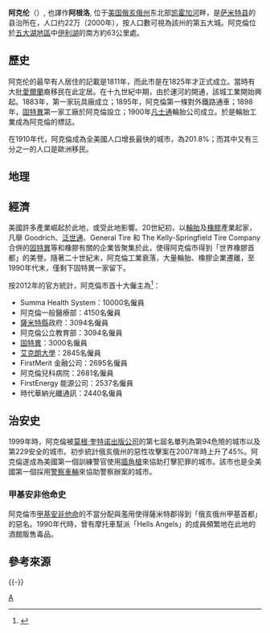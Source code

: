 {{Expand language|1=en|time=2021-03-08T04:57:04+00:00}}
{{noteTA
|G1=USState
|1=zh-cn:阿克伦; zh-tw:阿克倫; zh-hk:阿克隆;
|2=zh-cn:固特异; zh-tw:固特異; zh-hk:好時年; 
|3=zh-cn:凡士通; zh-tw:泛世通; zh-hk:凡世通;
|4=zh-cn:莫根; zh-tw:摩根; zh-hk:摩根;
}}
{{Infobox settlement
|name        = 阿克隆
|native_name = Akron, Ohio
|official_name            = City of Akron
|settlement_type          = [[城市|城市]]
|nickname                 = 
|image_skyline            = DowntownAkronOhio.jpg
|imagesize                = 
|image_caption            = 
|image_seal               = 
|image_flag               = 
|pushpin_map              = USA Ohio
|pushpin_label_position   = right
|pushpin_mapsize          = 250
|pushpin_map_caption      = 阿克倫在俄亥俄州的位置
|coordinates_region       = US-OH
|subdivision_type         = 國家
|subdivision_type1        = 州
|subdivision_type2        = 縣
|subdivision_name         = [[美國|美國]]
|subdivision_name1        = [[俄亥俄州|俄亥俄州]]
|subdivision_name2        = [[萨米特县_(俄亥俄州)|萨米特县]]
|established_title        = 成立
|established_date         = 1825年
|government_type          = 
|leader_title             = 市長
|leader_name              = Dan Horrigan（[[民主黨_(美國)|D]]）

|area_land_km2            = 160.66
|area_water_km2           = 0.88
|area_footnotes           = 
|area_total_km2           = 161.54
|area_total_sq_mi         = 62.37
|area_land_sq_mi          = 62.03
|area_water_sq_mi         = 0.34
|area_water_percent       = 0.55
|elevation_m              = 306
|elevation_ft             = 1004
|latd= 41 |latm= 4 |lats= 23 |latNS=N
|longd= 81 |longm= 31 |longs= 4 |longEW=W
|coordinates_display      = inline,title
<!-- Population -->
|population_as_of         = [[2010年美國人口普查|2010年普查]]
|population_est           = 198100
|pop_est_as_of            = 2013年
|pop_est_footnotes        = <ref name="2013 Pop Estimate">{{cite web|title=Population Estimates|url=http://www.census.gov/popest/data/cities/totals/2013/SUB-EST2013-3.html|publisher=[[United_States_Census_Bureau|United States Census Bureau]]|accessdate=December 2, 2014|archive-url=https://web.archive.org/web/20140522161634/http://www.census.gov/popest/data/cities/totals/2013/SUB-EST2013-3.html|archive-date=2014-05-22|dead-url=yes}}</ref>
|population_footnotes     = <ref name="FactFinder">{{cite web|title=American FactFinder|url=http://factfinder2.census.gov/faces/nav/jsf/pages/index.xhtml|publisher=United States Census Bureau|accessdate=2013-01-06|archive-date=2012-02-17|archive-url=https://www.webcitation.org/65WtHj6J5?url=http://factfinder2.census.gov/faces/nav/jsf/pages/index.xhtml|dead-url=no}}</ref>
|population_total         = 199110
|population_rank          = 全國[[按人口排列的美國城市列表|第116位]]
|population_density_km2   = 1239.3
|population_density_sq_mi = 3209.9
|population_urban         = 569,499（全國第71位）
|population_metro         = 705,686（全國第77位）
|postal_code_type         = ZIP code
|postal_code              = 44301-44321, 44325, 44326, 44328, 44333, 44334, 44372, 44396, 44398
|area_code                = [[Area_codes_234_and_330|330, 234]]
|timezone                 = [[北美东部时区|EST]]
|utc_offset               = -5
|timezone_DST             = [[Eastern_Daylight_Time|EDT]]
|utc_offset_DST           = -4

|blank_name               = [[聯邦資料處理標準|FIPS code]]
|blank_info               = 39-01000
|blank1_name              = [[地名信息系统|GNIS]] feature ID
|blank1_info              = 1064305<ref name="GR3">{{cite web|url=http://geonames.usgs.gov|accessdate=January 31, 2008|title=US Board on Geographic Names|publisher=[[United_States_Geological_Survey|United States Geological Survey]]|date=October 25, 2007|archive-date=2012-02-26|archive-url=https://www.webcitation.org/65jET5cdV?url=http://geonames.usgs.gov/|dead-url=no}}</ref>
|website                  = {{URL|ci.akron.oh.us}}
|footnotes                = 
}}
'''阿克伦'''（{{lang-en|Akron}}）, 也譯作'''阿根洛''', 位于[[美国|美国]][[俄亥俄州|俄亥俄州]]东北部[[凯霍加河|凯霍加河]]畔，是[[萨米特县_(俄亥俄州)|萨米特县]]的县治所在，人口约22万（2000年），按人口數可視為該州的第五大城。阿克倫位於[[五大湖地區|五大湖地區]]中[[伊利湖|伊利湖]]的南方約63公里處。

==歷史==
阿克伦的最早有人居住的記載是1811年，而此市是在1825年才正式成立。當時有大批[[愛爾蘭|愛爾蘭]]裔移民在此定居。在十九世紀中期，由於運河的開通，該城工業開始興起。1883年，第一家玩具廠成立；1895年，阿克倫第一條對外鐵路通車；1898年，[[固特異|固特異]]第一家工廠於阿克倫設立；1900年[[凡士通|凡士通]]輪胎公司成立。於是輪胎工業成為阿克倫的標誌。

在1910年代，阿克倫成為全美國人口增長最快的城市，為201.8%；而其中又有三分之一的人口是歐洲移民。

==地理==
{{Weather box |width=auto
|location = 俄亥俄州阿克伦（{{link-en|阿克伦–坎顿机场|Akron–Canton Airport }}），1991−2020年正常值，1887年至今极端数据
|metric first = Y
|single line = Y
|collapsed = Y
| Jan high F = 35.5
| Feb high F = 38.6
| Mar high F = 48.4
| Apr high F = 61.8
| May high F = 72.3
| Jun high F = 80.4
| Jul high F = 84.3
| Aug high F = 82.7
| Sep high F = 75.9
| Oct high F = 63.4
| Nov high F = 50.7
| Dec high F = 39.9
| Jan low F = 20.3
| Feb low F = 21.9
| Mar low F = 29.4
| Apr low F = 39.8
| May low F = 50.4
| Jun low F = 59.4
| Jul low F = 63.4
| Aug low F = 61.9
| Sep low F = 54.9
| Oct low F = 44.0
| Nov low F = 34.2
| Dec low F = 26.1
<!--
“1. Location »”里选本站
“2. Product »”里选“Monthly summarized data”
“3. Options »”第一选项“Year range：”里填1991-2020，再选“Max temp”或者“Min temp”的默认后，再将结果贴入表格
-->
| Jan avg record high F = 58.2
| Feb avg record high F = 60.0
| Mar avg record high F = 70.7
| Apr avg record high F = 79.8
| May avg record high F = 85.8
| Jun avg record high F = 90.5
| Jul avg record high F = 91.6
| Aug avg record high F = 90.4
| Sep avg record high F = 87.7
| Oct avg record high F = 79.1
| Nov avg record high F = 68.1
| Dec avg record high F = 59.4
|year avg record high F = 92.7
| Jan avg record low F = −1.1
| Feb avg record low F = 3.0
| Mar avg record low F = 10.9
| Apr avg record low F = 24.2
| May avg record low F = 35.4
| Jun avg record low F = 44.4
| Jul avg record low F = 52.1
| Aug avg record low F = 50.6
| Sep avg record low F = 40.9
| Oct avg record low F = 30.4
| Nov avg record low F = 18.7
| Dec avg record low F = 8.5
|year avg record low F = −3.4
| Jan record high F = 73
| Feb record high F = 76
| Mar record high F = 83
| Apr record high F = 89
| May record high F = 94
| Jun record high F =100
| Jul record high F =102
| Aug record high F =104
| Sep record high F = 99
| Oct record high F = 91
| Nov record high F = 80
| Dec record high F = 76

| Jan record low F = −25
| Feb record low F = −20
| Mar record low F = −6
| Apr record low F = 10
| May record low F = 24
| Jun record low F = 32
| Jul record low F = 41
| Aug record low F = 39
| Sep record low F = 29
| Oct record low F = 20
| Nov record low F = −1
| Dec record low F = −16
|precipitation colour = green
| Jan precipitation inch = 2.92
| Feb precipitation inch = 2.44
| Mar precipitation inch = 3.23
| Apr precipitation inch = 3.86
| May precipitation inch = 4.13
| Jun precipitation inch = 4.43
| Jul precipitation inch = 4.14
| Aug precipitation inch = 3.61
| Sep precipitation inch = 3.50
| Oct precipitation inch = 3.34
| Nov precipitation inch = 3.08
| Dec precipitation inch = 2.89
|year precipitation inch =
| Jul snow inch = 0.0
| Aug snow inch = 0.0
| Sep snow inch = 0.0
| Oct snow inch = 0.3
| Nov snow inch = 3.3
| Dec snow inch = 8.9
| Jan snow inch =13.4
| Feb snow inch =12.0
| Mar snow inch = 7.6
| Apr snow inch = 1.7
| May snow inch = 0.0
| Jun snow inch = 0.0
|year snow inch =47.2
|unit precipitation days = 0.01 in
|unit snow days = 0.1 in
|Jan precipitation days = 17.8
|Feb precipitation days = 14.5
|Mar precipitation days = 14.2
|Apr precipitation days = 14.6
|May precipitation days = 14.1
|Jun precipitation days = 12.4
|Jul precipitation days = 11.8
|Aug precipitation days = 10.1
|Sep precipitation days =  9.9
|Oct precipitation days = 12.0
|Nov precipitation days = 12.5
|Dec precipitation days = 16.0
|year precipitation days=
|Jan snow days = 13.3
|Feb snow days = 10.0
|Mar snow days =  6.7
|Apr snow days =  2.0
|May snow days =  0.0
|Jun snow days =  0.0
|Jul snow days =  0.0
|Aug snow days =  0.0
|Sep snow days =  0.0
|Oct snow days =  0.4
|Nov snow days =  3.4
|Dec snow days =  9.5
|year snow days =
|Jan humidity = 76
|Feb humidity = 74
|Mar humidity = 68
|Apr humidity = 64
|May humidity = 67
|Jun humidity = 71
|Jul humidity = 72
|Aug humidity = 75
|Sep humidity = 76
|Oct humidity = 73
|Nov humidity = 74
|Dec humidity = 77
|year humidity=
|source 1 = NOAA（1981–2010年相对湿度）<ref name = "NWS Cleveland, OH">{{cite web |url=https://www.weather.gov/wrh/climate?wfo=cle |title=NowData - NOAA Online Weather Data |publisher=[[National_Oceanic_and_Atmospheric_Administration|National Oceanic and Atmospheric Administration]] |accessdate=2022-06-14 |dead-url=no}}</ref><ref name="1991-2020 normals">{{cite web |format=pdf |url=https://www.ncei.noaa.gov/access/services/data/v1?dataset=normals-monthly-1991-2020&startDate=0001-01-01&endDate=9996-12-31&stations=USW00014895&format=pdf |publisher=National Oceanic and Atmospheric Administration |title=Station: AKRON CANTON AP, OH US USW00014895 |access-date=2022-06-14 |dead-url=yes |archive-url=https://web.archive.org/web/20210509173623/https://www.ncei.noaa.gov/access/services/data/v1?dataset=normals-monthly-1991-2020&startDate=0001-01-01&endDate=9996-12-31&stations=USW00014895&format=pdf |archive-date=2021-05-09}}</ref><ref name="RH">{{cite web |url = https://www1.ncdc.noaa.gov/pub/data/lcd/annual/2018/01201813CAK.pdf |title = Local Climatological Data Annual Summary with Comparative Data for AKRON, OHIO (KCAK) |publisher = National Oceanic and Atmospheric Administration |access-date = 2022-06-14 |page=3}}</ref>
}}

== 經濟 ==
美國許多產業崛起於此地，或受此地影響。20世紀初，以[[輪胎|輪胎]]及[[橡膠|橡膠]]產業起家，凡舉 Goodrich、[[泛世通|泛世通]]、General Tire 和 The Kelly-Springfield Tire Company 合併的[[固特異|固特異]]等和橡膠有關的企業皆聚集於此，使得阿克倫市得到「世界橡膠首都」的美譽。隨著二十世紀末，阿克倫工業衰落，大量輪胎、橡膠企業遷離，至1990年代末，僅剩下固特異一家留下。

按2012年的官方統計，阿克倫市首十大僱主為<ref>{{cite web |url=http://www.akronohio.gov/cms/resource_library/files/8e2dd72c4c042abd/12_cafr_final.pdf |title=City of Akron CAFR |format=PDF |date= |accessdate=April 1, 2014 |archive-date=2014-06-27 |archive-url=https://web.archive.org/web/20140627093435/http://www.akronohio.gov/cms/resource_library/files/8e2dd72c4c042abd/12_cafr_final.pdf |dead-url=no }}</ref>：

*Summa Health System：10000名僱員
*阿克倫一般醫療部：4150名僱員
*[[薩米特縣_(俄亥俄州)|薩米特縣]]政府：3094名僱員
*阿克倫公立教育部：3094名僱員
*[[固特異|固特異]]：3000名僱員
*[[艾克朗大學|艾克朗大學]]：2845名僱員
*FirstMerit 金融公司：2695名僱員
*阿克倫兒科病院：2681名僱員
*FirstEnergy 能源公司：2537名僱員
*時代華納光纖通訊：2440名僱員

== 治安史 ==
1999年時，阿克倫被[[莫根·奎特诺出版公司|莫根·奎特诺出版公司]]的第七屆名單列為第94危險的城市以及第229安全的城市。初步統計俄亥俄州的惡性攻擊案在2007年時上升了45%。阿克倫遂成為美國第一個訓練警官使用[[牆角槍|牆角槍]]來協助打擊犯罪的城市。該市也是全美國第一個採用[[警察車輛|警察車輛]]來協助警察辦案的城市。

=== 甲基安非他命史 ===
阿克倫市[[甲基安非他命|甲基安非他命]]的不當分配與濫用使得薩米特郡得到「俄亥俄州甲基首都」的惡名。1990年代時，曾有摩托車幫派「Hells Angels」的成員頻繁地在此地的酒館販售毒品。

== 參考來源 ==
{{reflist}}

{{-}}
{{Authority control}}

[[Category:俄亥俄州城市|A]]